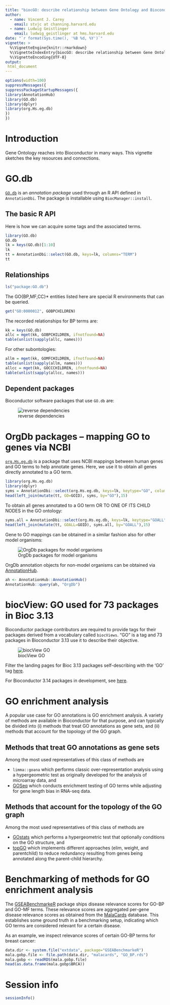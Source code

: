 ```yaml
---
title: "biocGO: describe relationship between Gene Ontology and Bioconductor"
author: 
  - name: Vincent J. Carey
    email: stvjc at channing.harvard.edu
  - name: Ludwig Geistlinger
    email: ludwig_geistlinger at hms.harvard.edu
date: "`r format(Sys.time(), '%B %d, %Y')`"
vignette: >
  %\VignetteEngine{knitr::rmarkdown}
  %\VignetteIndexEntry{biocGO: describe relationship between Gene Ontology and Bioconductor}
  %\VignetteEncoding{UTF-8}
output:
 html_document
---
```


```r
options(width=100)
suppressMessages({
suppressPackageStartupMessages({
library(AnnotationHub)
library(GO.db)
library(dplyr)
library(org.Hs.eg.db)
})
})
```

# Introduction

Gene Ontology reaches into Bioconductor in many ways.  This
vignette sketches the key resources and connections.

# GO.db

[`GO.db`](https://bioconductor.org/packages/GO.db/) is an *annotation package* used through an
R API defined in `AnnotationDbi`.  The package is installable using `BiocManager::install`.

## The basic R API

Here is how we can acquire some tags and the associated terms.

```r
library(GO.db)
GO.db
lk = keys(GO.db)[1:10]
lk
tt = AnnotationDbi::select(GO.db, keys=lk, columns="TERM")
tt
```

## Relationships

```r
ls("package:GO.db")
```

The GO{BP,MF,CC}\* entities listed here are special R environments that
can be queried.

```r
get("GO:0000012", GOBPCHILDREN)
```

The recorded relationships for BP terms are:

```r
kk = keys(GO.db)
allc = mget(kk, GOBPCHILDREN, ifnotfound=NA)
table(unlist(sapply(allc, names)))
```

For other subontologies:

```r
allm = mget(kk, GOMFCHILDREN, ifnotfound=NA)
table(unlist(sapply(allm, names)))
allcc = mget(kk, GOCCCHILDREN, ifnotfound=NA)
table(unlist(sapply(allcc, names)))
```

## Dependent packages

Bioconductor software packages that use `GO.db` are:

![reverse dependencies](bioc_GO.png)

# OrgDb packages -- mapping GO to genes via NCBI

[`org.Hs.eg.db`](https://bioconductor.org/packages/GO.db/) is a package that
uses NCBI mappings between human genes and GO terms to help annotate genes.
Here, we use it to obtain all genes directly annotated to a GO term.

```r
library(org.Hs.eg.db)
library(dplyr)
syms = AnnotationDbi::select(org.Hs.eg.db, keys=lk, keytype="GO", columns="SYMBOL")
head(left_join(mutate(tt, GO=GOID), syms, by="GO"),15)
```

To obtain all genes annotated to a GO term OR TO ONE OF ITS CHILD NODES in the 
GO ontology:

```r
syms.all = AnnotationDbi::select(org.Hs.eg.db, keys=lk, keytype="GOALL", columns="SYMBOL")
head(left_join(mutate(tt, GOALL=GOID), syms.all, by="GOALL"),15)
```

Gene to GO mappings can be obtained in a similar fashion also for other model organisms:
 
![OrgDb packages for model organisms](orgdb.png)

OrgDb annotation objects for non-model organisms can be obtained via 
[AnnotationHub](https://bioconductor.org/packages/AnnotationHub).

```r
ah <- AnnotationHub::AnnotationHub()
AnnotationHub::query(ah, "OrgDb")
```

# biocView: GO used for 73 packages in Bioc 3.13

Bioconductor package contributors are required to provide tags for
their packages derived from a vocabulary called `biocViews`.  "GO" is
a tag and 73 packages in Bioconductor 3.13 use it to describe their objective.

![biocView GO](GOview.png)

Filter the landing pages for Bioc 3.13 packages self-describing with the 'GO' tag 
[here](https://bioconductor.org/packages/3.13/BiocViews.html#___GO).

For Bioconductor 3.14 packages in development, see 
[here](https://bioconductor.org/packages/3.14/BiocViews.html#___GO).

# GO enrichment analysis

A popular use case for GO annotations is GO enrichment analysis.
A variety of methods are available in Bioconductor for that purpose, and can
typically be divided into (i) methods that treat GO annotations as gene sets,
and (ii) methods that account for the topology of the GO graph.

## Methods that treat GO annotations as gene sets 

Among the most used representatives of this class of methods are

- `limma::goana` which performs classic over-representation analysis using
   a hypergeometric test as originally developed for the analysis of microarray data, and
- [GOSeq](https://bioconductor.org/packages/goseq) which conducts enrichment
  testing of GO terms while adjusting for gene length bias in RNA-seq data.

## Methods that account for the topology of the GO graph

Among the most used representatives of this class of methods are

- [GOstats](https://bioconductor.org/packages/GOstats) which performs a
  hypergeometric test that optionally conditions on the GO structure, and
- [topGO](https://bioconductor.org/packages/topGO) which implements different
  approaches (elim, weight, and parentchild) to reduce redundancy resulting
  from genes being annotated along the parent-child hierarchy.   

# Benchmarking of methods for GO enrichment analysis

The [GSEABenchmarkeR](https://bioconductor.org/packages/GSEABenchmarkeR) package
ships disease relevance scores for GO-BP and GO-MF terms. These relevance scores
are aggregated per-gene disease relevance scores as obtained from the
[MalaCards](https://www.malacards.org/) database.
This establishes some ground truth in a benchmarking setup, 
indicating which GO terms are considered relevant for a certain disease.

As an example, we inspect relevance scores of certain GO-BP terms for breast cancer:

```r
data.dir <- system.file("extdata", package="GSEABenchmarkeR")
mala.gobp.file <- file.path(data.dir, "malacards", "GO_BP.rds")
mala.gobp <- readRDS(mala.gobp.file)
head(as.data.frame(mala.gobp$BRCA))
```

# Session info

```r
sessionInfo()
```

